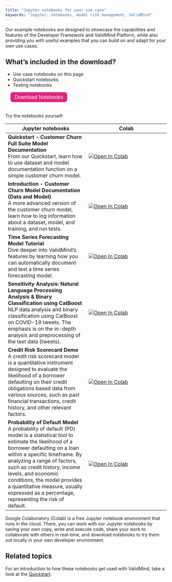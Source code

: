```yaml
---
title: "Jupyter notebooks for your use case"
keywords: "Jupyter, notebooks, model risk management, ValidMind"
---
```


Our example notebooks are designed to showcase the capabilities and features of the Developer Framework and ValidMind Platform, while also providing you with useful examples that you can build on and adapt for your own use cases. 

::: {.column-margin}
::: {.callout-tip}
## What's included in the download?

- Use case notebooks on this page
- Quickstart notebooks
- Testing notebooks
:::
:::

<form method="get" action="../notebooks.zip">
   <button type="submit" style="color: white; background-color: #de257e; border-radius: 8px; border: none; font-size: 16px; padding: 6.25px 12.5px; margin-left: 16px; margin-bottom: 20px;">Download Notebooks</button>
</form>

Try the notebooks yourself: 

| Jupyter notebooks | Colab |
| --- | --- |
| **Quickstart - Customer Churn Full Suite Model Documentation**<br>From our Quickstart, learn how to use dataset and model documentation function on a simple customer churn model. | [![Open In Colab](https://colab.research.google.com/assets/colab-badge.svg)](https://colab.research.google.com/drive/1NLtjCFUZV2I_ttGUkiAL9uwGZK_SGUlw?usp=share_link) |
| **Introduction - Customer Churn Model Documentation (Data and Model)**<br>A more advanced version of the customer churn model, learn how to log information about a dataset, model, and training, and run tests. | [![Open In Colab](https://colab.research.google.com/assets/colab-badge.svg)](https://colab.research.google.com/drive/10uImCqleKr72z_FhfPmyvfpD6tF-jEvy?usp=share_link) |
| **Time Series Forecasting Model Tutorial**<br>Dive deeper into ValidMind's features by learning how you can automatically document and test a time series forecasting model. | [![Open In Colab](https://colab.research.google.com/assets/colab-badge.svg)](https://colab.research.google.com/drive/1QVhVcZUCuk-tD_IQFiNHFPxr47dGKBR4) |
| **Sensitivity Analysis: Natural Language Processing Analysis & Binary Classification using CatBoost**<br>NLP data analysis and binary classification using CatBoost on COVID-19 tweets. The emphasis is on the in-depth analysis and preprocessing of the text data (tweets). | [![Open In Colab](https://colab.research.google.com/assets/colab-badge.svg)](https://colab.research.google.com/drive/1BVXDKsneTwHTqezt0IXvQMoWv6ps_4cm) |
| **Credit Risk Scorecard Demo**<br>A credit risk scorecard model is a quantitative instrument designed to evaluate the likelihood of a borrower defaulting on their credit obligations based data from various sources, such as past financial transactions, credit history, and other relevant factors. | [![Open In Colab](https://colab.research.google.com/assets/colab-badge.svg)](https://colab.research.google.com/drive/1BX1t1xmL-zrIUhVQhvm08iH1G_J8zcrW) |
| **Probability of Default Model**<br>A probability of default (PD) model is a statistical tool to estimate the likelihood of a borrower defaulting on a loan within a specific timeframe. By analyzing a range of factors, such as credit history, income levels, and economic conditions, the model provides a quantitative measure, usually expressed as a percentage, representing the risk of default. | [![Open In Colab](https://colab.research.google.com/assets/colab-badge.svg)](https://colab.research.google.com/drive/1B_-WxEgJqwOixM_26c0l7XGdhnu4uset) |

Google Colaboratory (Colab) is a free Jupyter notebook environment that runs in the cloud. There, you can work with our Jupyter notebooks by saving your own copy, write and execute code, share your work to collaborate with others in real-time, and download notebooks to try them out locally in your own developer environment.

## Related topics

For an introduction to how these notebooks get used with ValidMind, take a look at the [Quickstart](quickstart.qmd).
